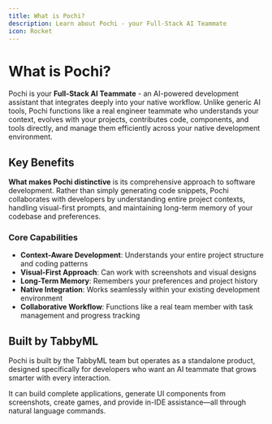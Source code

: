 ```yaml
---
title: What is Pochi?
description: Learn about Pochi - your Full-Stack AI Teammate
icon: Rocket
---
```


# **What is Pochi?**

Pochi is your **Full-Stack AI Teammate** - an AI-powered development assistant that integrates deeply into your native workflow. Unlike generic AI tools, Pochi functions like a real engineer teammate who understands your context, evolves with your projects, contributes code, components, and tools directly, and manage them efficiently across your native development environment.

## **Key Benefits**

**What makes Pochi distinctive** is its comprehensive approach to software development. Rather than simply generating code snippets, Pochi collaborates with developers by understanding entire project contexts, handling visual-first prompts, and maintaining long-term memory of your codebase and preferences.

### **Core Capabilities**

- **Context-Aware Development**: Understands your entire project structure and coding patterns
- **Visual-First Approach**: Can work with screenshots and visual designs
- **Long-Term Memory**: Remembers your preferences and project history
- **Native Integration**: Works seamlessly within your existing development environment
- **Collaborative Workflow**: Functions like a real team member with task management and progress tracking

## **Built by TabbyML**

Pochi is built by the TabbyML team but operates as a standalone product, designed specifically for developers who want an AI teammate that grows smarter with every interaction.

It can build complete applications, generate UI components from screenshots, create games, and provide in-IDE assistance—all through natural language commands.
